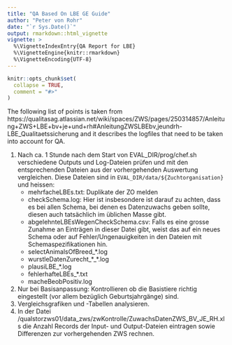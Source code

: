 ```yaml
---
title: "QA Based On LBE GE Guide"
author: "Peter von Rohr"
date: "`r Sys.Date()`"
output: rmarkdown::html_vignette
vignette: >
  %\VignetteIndexEntry{QA Report for LBE}
  %\VignetteEngine{knitr::rmarkdown}
  %\VignetteEncoding{UTF-8}
---
```


```r
knitr::opts_chunk$set(
  collapse = TRUE,
  comment = "#>"
)
```

The following list of points is taken from https://qualitasag.atlassian.net/wiki/spaces/ZWS/pages/250314857/Anleitung+ZWS+LBE+bv+je+und+rh#AnleitungZWSLBEbv,jeundrh-LBE_Qualitaetssicherung and it describes the logfiles that need to be taken into account for QA. 

1. Nach ca. 1 Stunde nach dem Start von EVAL_DIR/prog/chef.sh verschiedene Outputs und Log-Dateien prüfen und mit den entsprechenden Dateien aus der vorhergehenden Auswertung vergleichen. Diese Dateien sind in `EVAL_DIR/data/${Zuchtorganisation}` und heissen:
    + mehrfacheLBEs.txt: Duplikate der ZO melden
    + checkSchema.log: Hier ist insbesondere ist darauf zu achten, dass es bei allen Schema, bei denen es Datenzuwachs geben sollte, diesen auch tatsächlich im üblichen Masse gibt.
    + abgelehnteLBEsWegenCheckSchema.csv: Falls es eine grosse Zunahme an Einträgen in dieser Datei gibt, weist das auf ein neues Schema oder auf Fehler/Ungenauigkeiten in den Dateien mit Schemaspezifikationen hin.
    + selectAnimalsOfBreed_*.log
    + wurstleDatenZurecht_*_*.log
    + plausiLBE_*.log
    + fehlerhafteLBEs_*.txt
    + macheBeobPositiv.log
2. Nur bei Basisanpassung: Kontrollieren ob die Basistiere richtig eingestellt (vor allem bezüglich Geburtsjahrgänge) sind.
3. Vergleichsgrafiken und -Tabellen analysieren.
4. In der Datei /qualstorzws01/data_zws/zwKontrolle/ZuwachsDatenZWS_BV_JE_RH.xls die Anzahl Records der Input- und Output-Dateien eintragen sowie Differenzen zur vorhergehenden ZWS rechnen.

